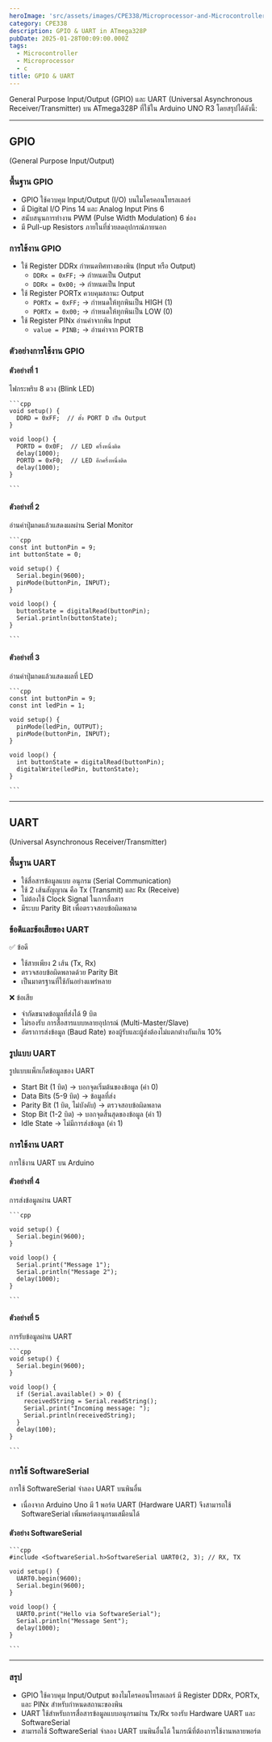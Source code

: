 ```yaml
---
heroImage: 'src/assets/images/CPE338/Microprocessor-and-Microcontroller-Systems.webp'
category: CPE338
description: GPIO & UART in ATmega328P
pubDate: 2025-01-28T00:09:00.000Z
tags:
  - Microcontroller
  - Microprocessor
  - c
title: GPIO & UART
---
```


General Purpose Input/Output (GPIO) และ UART (Universal Asynchronous Receiver/Transmitter) บน ATmega328P ที่ใช้ใน Arduino UNO R3 โดยสรุปได้ดังนี้:

---

## GPIO

(General Purpose Input/Output)

### พื้นฐาน GPIO

- GPIO ใช้ควบคุม Input/Output (I/O) บนไมโครคอนโทรลเลอร์
- มี Digital I/O Pins 14 และ Analog Input Pins 6
- สนับสนุนการทำงาน PWM (Pulse Width Modulation) 6 ช่อง
- มี Pull-up Resistors ภายในที่ช่วยลดอุปกรณ์ภายนอก

### การใช้งาน GPIO

- ใช้ Register DDRx กำหนดทิศทางของพิน (Input หรือ Output)
  - `DDRx = 0xFF;` → กำหนดเป็น Output
  - `DDRx = 0x00;` → กำหนดเป็น Input
- ใช้ Register PORTx ควบคุมสถานะ Output
  - `PORTx = 0xFF;` → กำหนดให้ทุกพินเป็น HIGH (1)
  - `PORTx = 0x00;` → กำหนดให้ทุกพินเป็น LOW (0)
- ใช้ Register PINx อ่านค่าจากพิน Input
  - `value = PINB;` → อ่านค่าจาก PORTB

### ตัวอย่างการใช้งาน GPIO

#### ตัวอย่างที่ 1

ไฟกระพริบ 8 ดวง (Blink LED)

    ```cpp
    void setup() {
      DDRD = 0xFF;  // ตั้ง PORT D เป็น Output
    }

    void loop() {
      PORTD = 0x0F;  // LED ครึ่งหนึ่งติด
      delay(1000);
      PORTD = 0xF0;  // LED อีกครึ่งหนึ่งติด
      delay(1000);
    }

    ```

#### ตัวอย่างที่ 2

อ่านค่าปุ่มกดแล้วแสดงผลผ่าน Serial Monitor

    ```cpp
    const int buttonPin = 9;
    int buttonState = 0;

    void setup() {
      Serial.begin(9600);
      pinMode(buttonPin, INPUT);
    }

    void loop() {
      buttonState = digitalRead(buttonPin);
      Serial.println(buttonState);
    }

    ```

#### ตัวอย่างที่ 3

อ่านค่าปุ่มกดแล้วแสดงผลที่ LED

    ```cpp
    const int buttonPin = 9;
    const int ledPin = 1;

    void setup() {
      pinMode(ledPin, OUTPUT);
      pinMode(buttonPin, INPUT);
    }

    void loop() {
      int buttonState = digitalRead(buttonPin);
      digitalWrite(ledPin, buttonState);
    }

    ```

---

## UART

(Universal Asynchronous Receiver/Transmitter)

### พื้นฐาน UART

- ใช้สื่อสารข้อมูลแบบ อนุกรม (Serial Communication)
- ใช้ 2 เส้นสัญญาณ คือ Tx (Transmit) และ Rx (Receive)
- ไม่ต้องใช้ Clock Signal ในการสื่อสาร
- มีระบบ Parity Bit เพื่อตรวจสอบข้อผิดพลาด

### ข้อดีและข้อเสียของ UART

✅ ข้อดี

- ใช้สายเพียง 2 เส้น (Tx, Rx)
- ตรวจสอบข้อผิดพลาดด้วย Parity Bit
- เป็นมาตรฐานที่ใช้กันอย่างแพร่หลาย

❌ ข้อเสีย

- จำกัดขนาดข้อมูลที่ส่งได้ 9 บิต
- ไม่รองรับ การสื่อสารแบบหลายอุปกรณ์ (Multi-Master/Slave)
- อัตราการส่งข้อมูล (Baud Rate) ของผู้รับและผู้ส่งต้องไม่แตกต่างกันเกิน 10%

### รูปแบบ UART

รูปแบบแพ็กเก็ตข้อมูลของ UART

- Start Bit (1 บิต) → บอกจุดเริ่มต้นของข้อมูล (ค่า 0)
- Data Bits (5-9 บิต) → ข้อมูลที่ส่ง
- Parity Bit (1 บิต, ไม่บังคับ) → ตรวจสอบข้อผิดพลาด
- Stop Bit (1-2 บิต) → บอกจุดสิ้นสุดของข้อมูล (ค่า 1)
- Idle State → ไม่มีการส่งข้อมูล (ค่า 1)

### การใช้งาน UART

การใช้งาน UART บน Arduino

#### ตัวอย่างที่ 4

การส่งข้อมูลผ่าน UART

    ```cpp

    void setup() {
      Serial.begin(9600);
    }

    void loop() {
      Serial.print("Message 1");
      Serial.println("Message 2");
      delay(1000);
    }

    ```

#### ตัวอย่างที่ 5

การรับข้อมูลผ่าน UART

    ```cpp
    void setup() {
      Serial.begin(9600);
    }

    void loop() {
      if (Serial.available() > 0) {
        receivedString = Serial.readString();
        Serial.print("Incoming message: ");
        Serial.println(receivedString);
      }
      delay(100);
    }

    ```

### การใช้ SoftwareSerial

การใช้ SoftwareSerial จำลอง UART บนพินอื่น

- เนื่องจาก Arduino Uno มี 1 พอร์ต UART (Hardware UART) จึงสามารถใช้ SoftwareSerial เพิ่มพอร์ตอนุกรมเสมือนได้

#### ตัวอย่าง SoftwareSerial

    ```cpp
    #include <SoftwareSerial.h>SoftwareSerial UART0(2, 3); // RX, TX

    void setup() {
      UART0.begin(9600);
      Serial.begin(9600);
    }

    void loop() {
      UART0.print("Hello via SoftwareSerial");
      Serial.println("Message Sent");
      delay(1000);
    }

    ```

---

### สรุป

- GPIO ใช้ควบคุม Input/Output ของไมโครคอนโทรลเลอร์ มี Register DDRx, PORTx, และ PINx สำหรับกำหนดสถานะของพิน
- UART ใช้สำหรับการสื่อสารข้อมูลแบบอนุกรมผ่าน Tx/Rx รองรับ Hardware UART และ SoftwareSerial
- สามารถใช้ SoftwareSerial จำลอง UART บนพินอื่นได้ ในกรณีที่ต้องการใช้งานหลายพอร์ต
